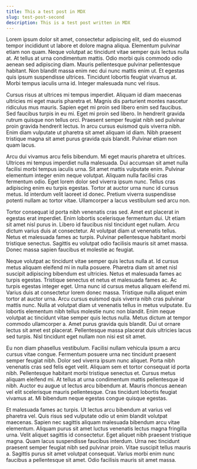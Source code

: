 ```yaml
---
title: This a test post in MDX
slug: test-post-second
description: This is a test post written in MDX 
---
```


Lorem ipsum dolor sit amet, consectetur adipiscing elit, sed do eiusmod tempor incididunt ut labore et dolore magna aliqua. Elementum pulvinar etiam non quam. Neque volutpat ac tincidunt vitae semper quis lectus nulla at. At tellus at urna condimentum mattis. Odio morbi quis commodo odio aenean sed adipiscing diam. Mauris pellentesque pulvinar pellentesque habitant. Non blandit massa enim nec dui nunc mattis enim ut. Et egestas quis ipsum suspendisse ultrices. Tincidunt lobortis feugiat vivamus at. Morbi tempus iaculis urna id. Integer malesuada nunc vel risus.

Cursus risus at ultrices mi tempus imperdiet. Aliquam id diam maecenas ultricies mi eget mauris pharetra et. Magnis dis parturient montes nascetur ridiculus mus mauris. Sapien eget mi proin sed libero enim sed faucibus. Sed faucibus turpis in eu mi. Eget mi proin sed libero. In hendrerit gravida rutrum quisque non tellus orci. Praesent semper feugiat nibh sed pulvinar proin gravida hendrerit lectus. In arcu cursus euismod quis viverra nibh. Enim diam vulputate ut pharetra sit amet aliquam id diam. Nibh praesent tristique magna sit amet purus gravida quis blandit. Pulvinar etiam non quam lacus.

Arcu dui vivamus arcu felis bibendum. Mi eget mauris pharetra et ultrices. Ultrices mi tempus imperdiet nulla malesuada. Dui accumsan sit amet nulla facilisi morbi tempus iaculis urna. Sit amet mattis vulputate enim. Pulvinar elementum integer enim neque volutpat. Aliquam nulla facilisi cras fermentum odio. Eget lorem dolor sed viverra ipsum nunc. Tellus cras adipiscing enim eu turpis egestas. Tortor at auctor urna nunc id cursus metus. Id interdum velit laoreet id donec. Pretium viverra suspendisse potenti nullam ac tortor vitae. Ullamcorper a lacus vestibulum sed arcu non.

Tortor consequat id porta nibh venenatis cras sed. Amet est placerat in egestas erat imperdiet. Enim lobortis scelerisque fermentum dui. Ut etiam sit amet nisl purus in. Libero id faucibus nisl tincidunt eget nullam. Arcu dictum varius duis at consectetur. At volutpat diam ut venenatis tellus. Netus et malesuada fames ac turpis. Pulvinar pellentesque habitant morbi tristique senectus. Sagittis eu volutpat odio facilisis mauris sit amet massa. Donec massa sapien faucibus et molestie ac feugiat.

Neque volutpat ac tincidunt vitae semper quis lectus nulla at. Id cursus metus aliquam eleifend mi in nulla posuere. Pharetra diam sit amet nisl suscipit adipiscing bibendum est ultricies. Netus et malesuada fames ac turpis egestas. Tristique senectus et netus et malesuada fames ac. Ac turpis egestas integer eget. Urna nunc id cursus metus aliquam eleifend mi. Varius duis at consectetur lorem donec massa. Tristique nulla aliquet enim tortor at auctor urna. Arcu cursus euismod quis viverra nibh cras pulvinar mattis nunc. Nulla at volutpat diam ut venenatis tellus in metus vulputate. Eu lobortis elementum nibh tellus molestie nunc non blandit. Enim neque volutpat ac tincidunt vitae semper quis lectus nulla. Metus dictum at tempor commodo ullamcorper a. Amet purus gravida quis blandit. Dui ut ornare lectus sit amet est placerat. Pellentesque massa placerat duis ultricies lacus sed turpis. Nisl tincidunt eget nullam non nisi est sit amet.

Eu non diam phasellus vestibulum. Facilisi nullam vehicula ipsum a arcu cursus vitae congue. Fermentum posuere urna nec tincidunt praesent semper feugiat nibh. Dolor sed viverra ipsum nunc aliquet. Porta nibh venenatis cras sed felis eget velit. Aliquam sem et tortor consequat id porta nibh. Pellentesque habitant morbi tristique senectus et. Cursus metus aliquam eleifend mi. At tellus at urna condimentum mattis pellentesque id nibh. Auctor eu augue ut lectus arcu bibendum at. Mauris rhoncus aenean vel elit scelerisque mauris pellentesque. Cras tincidunt lobortis feugiat vivamus at. Mi bibendum neque egestas congue quisque egestas.

Et malesuada fames ac turpis. Ut lectus arcu bibendum at varius vel pharetra vel. Quis risus sed vulputate odio ut enim blandit volutpat maecenas. Sapien nec sagittis aliquam malesuada bibendum arcu vitae elementum. Aliquam purus sit amet luctus venenatis lectus magna fringilla urna. Velit aliquet sagittis id consectetur. Eget aliquet nibh praesent tristique magna. Quam lacus suspendisse faucibus interdum. Urna nec tincidunt praesent semper feugiat nibh sed pulvinar proin. Vitae suscipit tellus mauris a. Sagittis purus sit amet volutpat consequat. Varius morbi enim nunc faucibus a pellentesque sit amet. Odio facilisis mauris sit amet massa.